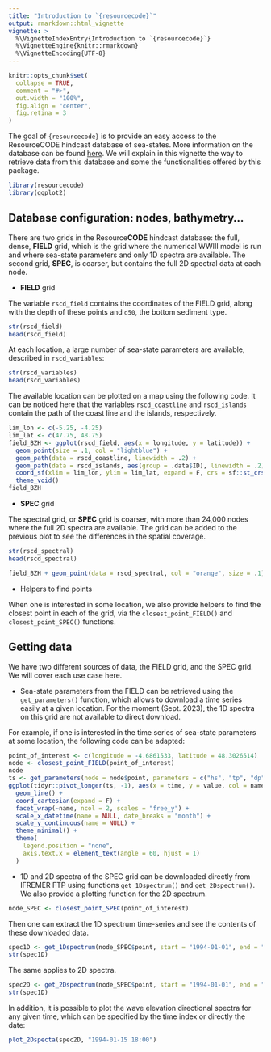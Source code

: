 ```yaml
---
title: "Introduction to `{resourcecode}`"
output: rmarkdown::html_vignette
vignette: >
  %\VignetteIndexEntry{Introduction to `{resourcecode}`}
  %\VignetteEngine{knitr::rmarkdown}
  %\VignetteEncoding{UTF-8}
---
```


```r
knitr::opts_chunk$set(
  collapse = TRUE,
  comment = "#>",
  out.width = "100%",
  fig.align = "center",
  fig.retina = 3
)
```

The goal of `{resourcecode}` is to provide an easy access to the ResourceCODE hindcast database of sea-states. More information on the database can be found [here](https://resourcecode.ifremer.fr). We will explain in this vignette the way to retrieve data from this database and some the functionalities offered by this package.

```r
library(resourcecode)
library(ggplot2)
```

## Database configuration: nodes, bathymetry...

There are two grids in the Resource**CODE** hindcast database: the full, dense, **FIELD** grid, which is the grid where the numerical WWIII model is run and where sea-state parameters and only 1D spectra are available. The second grid, **SPEC**, is coarser, but contains the full 2D spectral data at each node.

- **FIELD** grid

The variable `rscd_field` contains the coordinates of the FIELD grid, along with the depth of these points and `d50`, the bottom sediment type. 

```r
str(rscd_field)
head(rscd_field)
```

At each location, a large number of sea-state parameters are available, described in `rscd_variables`:

```r
str(rscd_variables)
head(rscd_variables)
```

The available location can be plotted on a map using the following code. It can be noticed here that the variables `rscd_coastline` and `rscd_islands` contain the path of the coast line and the islands, respectively.

```r
lim_lon <- c(-5.25, -4.25)
lim_lat <- c(47.75, 48.75)
field_BZH <- ggplot(rscd_field, aes(x = longitude, y = latitude)) +
  geom_point(size = .1, col = "lightblue") +
  geom_path(data = rscd_coastline, linewidth = .2) +
  geom_path(data = rscd_islands, aes(group = .data$ID), linewidth = .2) +
  coord_sf(xlim = lim_lon, ylim = lim_lat, expand = F, crs = sf::st_crs(4326)) +
  theme_void()
field_BZH
```

- **SPEC** grid

The spectral grid, or **SPEC** grid is coarser, with more than 24,000 nodes where the full 2D spectra are available. The grid can be added to the previous plot to see the differences in the spatial coverage.

```r
str(rscd_spectral)
head(rscd_spectral)
```


```r
field_BZH + geom_point(data = rscd_spectral, col = "orange", size = .1)
```

- Helpers to find points

When one is interested in some location, we also provide helpers to find the closest point in each of the grid, via the `closest_point_FIELD()` and `closest_point_SPEC()` functions.

## Getting data

We have two different sources of data, the FIELD grid, and the SPEC grid. We will cover each use case here.

- Sea-state parameters from the FIELD can be retrieved using the `get_parameters()` function, which allows to download a time series easily at a given location. For the moment (Sept. 2023), the 1D spectra on this grid are not available to direct download.

For example, if one is interested in the time series of sea-state parameters at some location, the following code can be adapted:

```r
point_of_interest <- c(longitude = -4.6861533, latitude = 48.3026514)
node <- closest_point_FIELD(point_of_interest)
node
ts <- get_parameters(node = node$point, parameters = c("hs", "tp", "dp", "cge"))
ggplot(tidyr::pivot_longer(ts, -1), aes(x = time, y = value, col = name)) +
  geom_line() +
  coord_cartesian(expand = F) +
  facet_wrap(~name, ncol = 2, scales = "free_y") +
  scale_x_datetime(name = NULL, date_breaks = "month") +
  scale_y_continuous(name = NULL) +
  theme_minimal() +
  theme(
    legend.position = "none",
    axis.text.x = element_text(angle = 60, hjust = 1)
  )
```

- 1D and 2D spectra of the SPEC grid can be downloaded directly from IFREMER FTP using functions `get_1Dspectrum()` and `get_2Dspectrum()`. We also provide a plotting function for the 2D spectrum.

```r
node_SPEC <- closest_point_SPEC(point_of_interest)
```

Then one can extract the 1D spectrum time-series and see the contents of these downloaded data.

```r
spec1D <- get_1Dspectrum(node_SPEC$point, start = "1994-01-01", end = "1994-02-28")
str(spec1D)
```

The same applies to 2D spectra.

```r
spec2D <- get_2Dspectrum(node_SPEC$point, start = "1994-01-01", end = "1994-02-28")
str(spec1D)
```

In addition, it is possible to plot the wave elevation directional spectra for any given time, which can be specified by the time index or directly the date:

```r
plot_2Dspecta(spec2D, "1994-01-15 18:00")
```


